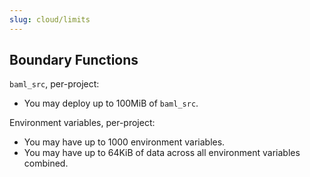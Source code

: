 ```yaml
---
slug: cloud/limits
---
```


## Boundary Functions

`baml_src`, per-project:

- You may deploy up to 100MiB of `baml_src`.

Environment variables, per-project:

- You may have up to 1000 environment variables.
- You may have up to 64KiB of data across all environment variables combined.

